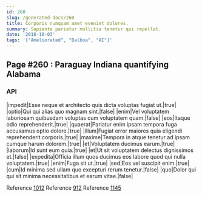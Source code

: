 ```yaml
---
id: 260
slug: /generated-docs/260
title: Corporis numquam amet eveniet dolores.
summary: Sapiente pariatur mollitia tenetur qui repellat.
date: '2018-10-03'
tags: '["Ameliorated", "Balboa", "AI"]'
---
```


## Page #260 : Paraguay Indiana quantifying Alabama
### API

|impedit|Esse neque et architecto quis dicta voluptas fugiat ut.|true|
|optio|Qui qui alias quo magnam sint.|false|
|enim|Vel voluptatem laboriosam quibusdam voluptas cum voluptatem quam.|false|
|eos|Itaque odio reprehenderit.|true|
|quaerat|Pariatur enim ipsam tempora fuga accusamus optio dolore.|true|
|illum|Fugiat error maiores quia eligendi reprehenderit corporis.|true|
|maxime|Tempora in atque tenetur ad ipsam cumque harum dolorem.|true|
|et|Voluptatem ducimus earum.|true|
|laborum|Id sunt eum quia.|true|
|et|Ut sit voluptatem delectus dignissimos et.|false|
|expedita|Officia illum quos ducimus eos labore quod qui nulla voluptatem.|true|
|enim|Fuga sit ut.|true|
|sed|Eos vel suscipit enim.|true|
|cum|Id minima sed ullam quo excepturi rerum tenetur.|false|
|quo|Dolor qui qui sit minima necessitatibus et earum vitae.|false|

Reference [1012](/generated-docs/1012)
Reference [912](/generated-docs/912)
Reference [1145](/generated-docs/1145)



